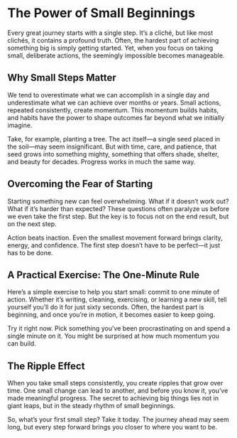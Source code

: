 # The Power of Small Beginnings

Every great journey starts with a single step. It’s a cliché, but like most clichés, it contains a profound truth. Often, the hardest part of achieving something big is simply getting started. Yet, when you focus on taking small, deliberate actions, the seemingly impossible becomes manageable.

## Why Small Steps Matter

We tend to overestimate what we can accomplish in a single day and underestimate what we can achieve over months or years. Small actions, repeated consistently, create momentum. This momentum builds habits, and habits have the power to shape outcomes far beyond what we initially imagine.

Take, for example, planting a tree. The act itself—a single seed placed in the soil—may seem insignificant. But with time, care, and patience, that seed grows into something mighty, something that offers shade, shelter, and beauty for decades. Progress works in much the same way.

## Overcoming the Fear of Starting

Starting something new can feel overwhelming. What if it doesn’t work out? What if it’s harder than expected? These questions often paralyze us before we even take the first step. But the key is to focus not on the end result, but on the next step.

Action beats inaction. Even the smallest movement forward brings clarity, energy, and confidence. The first step doesn’t have to be perfect—it just has to be done.

## A Practical Exercise: The One-Minute Rule

Here’s a simple exercise to help you start small: commit to one minute of action. Whether it’s writing, cleaning, exercising, or learning a new skill, tell yourself you’ll do it for just sixty seconds. Often, the hardest part is beginning, and once you’re in motion, it becomes easier to keep going.

Try it right now. Pick something you’ve been procrastinating on and spend a single minute on it. You might be surprised at how much momentum you can build.

## The Ripple Effect

When you take small steps consistently, you create ripples that grow over time. One small change can lead to another, and before you know it, you’ve made meaningful progress. The secret to achieving big things lies not in giant leaps, but in the steady rhythm of small beginnings.

So, what’s your first small step? Take it today. The journey ahead may seem long, but every step forward brings you closer to where you want to be.

